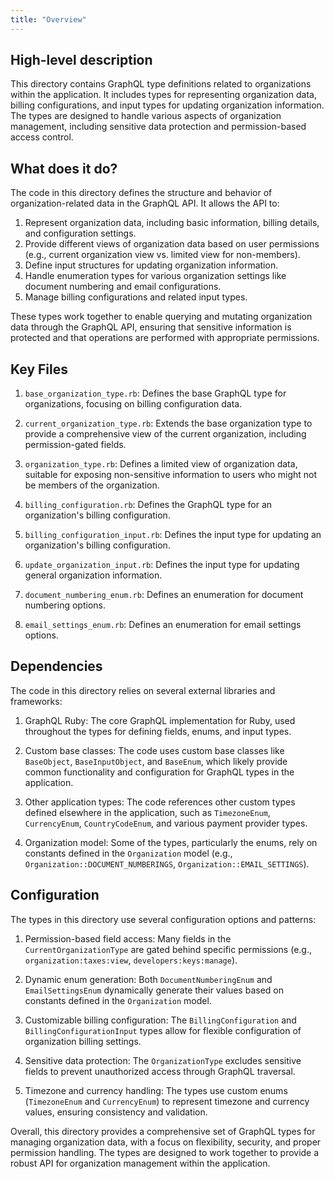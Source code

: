 ```yaml
---
title: "Overview"
---
```


## High-level description
This directory contains GraphQL type definitions related to organizations within the application. It includes types for representing organization data, billing configurations, and input types for updating organization information. The types are designed to handle various aspects of organization management, including sensitive data protection and permission-based access control.

## What does it do?
The code in this directory defines the structure and behavior of organization-related data in the GraphQL API. It allows the API to:

1. Represent organization data, including basic information, billing details, and configuration settings.
2. Provide different views of organization data based on user permissions (e.g., current organization view vs. limited view for non-members).
3. Define input structures for updating organization information.
4. Handle enumeration types for various organization settings like document numbering and email configurations.
5. Manage billing configurations and related input types.

These types work together to enable querying and mutating organization data through the GraphQL API, ensuring that sensitive information is protected and that operations are performed with appropriate permissions.

## Key Files

1. `base_organization_type.rb`: Defines the base GraphQL type for organizations, focusing on billing configuration data.

2. `current_organization_type.rb`: Extends the base organization type to provide a comprehensive view of the current organization, including permission-gated fields.

3. `organization_type.rb`: Defines a limited view of organization data, suitable for exposing non-sensitive information to users who might not be members of the organization.

4. `billing_configuration.rb`: Defines the GraphQL type for an organization's billing configuration.

5. `billing_configuration_input.rb`: Defines the input type for updating an organization's billing configuration.

6. `update_organization_input.rb`: Defines the input type for updating general organization information.

7. `document_numbering_enum.rb`: Defines an enumeration for document numbering options.

8. `email_settings_enum.rb`: Defines an enumeration for email settings options.

## Dependencies
The code in this directory relies on several external libraries and frameworks:

1. GraphQL Ruby: The core GraphQL implementation for Ruby, used throughout the types for defining fields, enums, and input types.

2. Custom base classes: The code uses custom base classes like `BaseObject`, `BaseInputObject`, and `BaseEnum`, which likely provide common functionality and configuration for GraphQL types in the application.

3. Other application types: The code references other custom types defined elsewhere in the application, such as `TimezoneEnum`, `CurrencyEnum`, `CountryCodeEnum`, and various payment provider types.

4. Organization model: Some of the types, particularly the enums, rely on constants defined in the `Organization` model (e.g., `Organization::DOCUMENT_NUMBERINGS`, `Organization::EMAIL_SETTINGS`).

## Configuration
The types in this directory use several configuration options and patterns:

1. Permission-based field access: Many fields in the `CurrentOrganizationType` are gated behind specific permissions (e.g., `organization:taxes:view`, `developers:keys:manage`).

2. Dynamic enum generation: Both `DocumentNumberingEnum` and `EmailSettingsEnum` dynamically generate their values based on constants defined in the `Organization` model.

3. Customizable billing configuration: The `BillingConfiguration` and `BillingConfigurationInput` types allow for flexible configuration of organization billing settings.

4. Sensitive data protection: The `OrganizationType` excludes sensitive fields to prevent unauthorized access through GraphQL traversal.

5. Timezone and currency handling: The types use custom enums (`TimezoneEnum` and `CurrencyEnum`) to represent timezone and currency values, ensuring consistency and validation.

Overall, this directory provides a comprehensive set of GraphQL types for managing organization data, with a focus on flexibility, security, and proper permission handling. The types are designed to work together to provide a robust API for organization management within the application.